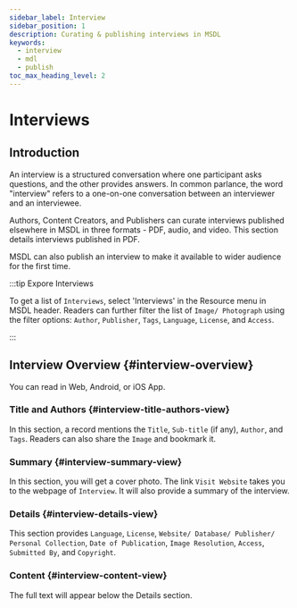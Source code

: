 ```yaml
---
sidebar_label: Interview
sidebar_position: 1
description: Curating & publishing interviews in MSDL
keywords:
  - interview
  - mdl
  - publish
toc_max_heading_level: 2
---
```



# Interviews

## Introduction

An interview is a structured conversation where one participant asks questions, and the other provides answers. In
common parlance, the word "interview" refers to a one-on-one conversation between an interviewer and an interviewee.

Authors, Content Creators, and Publishers can curate interviews published elsewhere in MSDL in three formats - PDF,
audio, and video. This section details interviews published in PDF.

MSDL can also publish an interview to make it available to wider audience for the first time.

:::tip Expore Interviews

To get a list of `Interviews`, select 'Interviews' in the Resource menu in MSDL header. Readers can further filter the
list of `Image/ Photograph` using the filter options: `Author`, `Publisher`, `Tags`, `Language`, `License`, and
`Access`.

<Thumbnail src="/img/interview/interview-resources.png" alt="Selecting Blog Post" />

:::

## Interview Overview {#interview-overview}

You can read in Web, Android, or iOS App.

<Tabs groupId="user-preference" className="api-tabs">
<TabItem value="interview-view" label="Web">

### Title and Authors {#interview-title-authors-view}

In this section, a record mentions the `Title`, `Sub-title` (if any), `Author`, and `Tags`. Readers can also share the
`Image` and bookmark it.

<Thumbnail
  src="/img/interview/interview-authors-view.png"
  alt="Image/ photograph title author tags MSDL"
  width="1686px"
/>

### Summary {#interview-summary-view}

In this section, you will get a cover photo. The link `Visit Website` takes you to the webpage of `Interview`. It will
also provide a summary of the interview.

<Thumbnail src="/img/interview/interview-summary-view.png" alt="Image content MSDL" width="1686px" />

### Details {#interview-details-view}

This section provides `Language`, `License`, `Website/ Database/ Publisher/ Personal Collection`, `Date of Publication`,
`Image Resolution`, `Access`, `Submitted By`, and `Copyright`.

<Thumbnail src="/img/interview/interview-details-view.png" alt="Image details MSDL" width="1686px" />

### Content {#interview-content-view}

The full text will appear below the Details section.

<Thumbnail src="/img/interview/interview-content-view.png" alt="Book content MSDL" width="1686px" />

</TabItem>

</Tabs>
